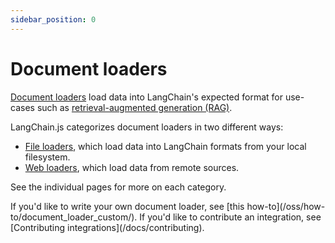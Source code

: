 ```yaml
---
sidebar_position: 0
---
```


# Document loaders

[Document loaders](/oss/concepts/document_loaders) load data into LangChain's expected format for use-cases such as [retrieval-augmented generation (RAG)](/oss/tutorials/rag).

LangChain.js categorizes document loaders in two different ways:

- [File loaders](/oss/integrations/document_loaders/file_loaders/), which load data into LangChain formats from your local filesystem.
- [Web loaders](/oss/integrations/document_loaders/web_loaders/), which load data from remote sources.

See the individual pages for more on each category.

<Info>
If you'd like to write your own document loader, see [this how-to](/oss/how-to/document_loader_custom/). If you'd like to contribute an integration, see [Contributing integrations](/docs/contributing).
</Info>
